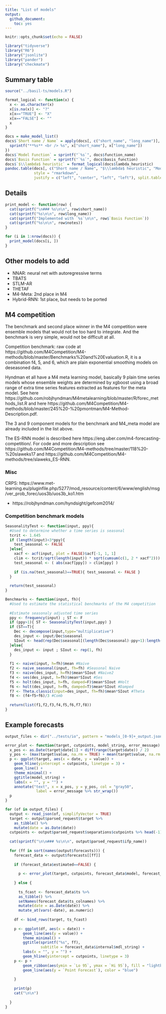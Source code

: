 ```yaml
---
title: "List of models"
output: 
  github_document:
    toc: yes
---
```


```r
knitr::opts_chunk$set(echo = FALSE)

library("tidyverse")
library("R6")
library("jsonlite")
library("pander")
library("checkmate")
```

## Summary table

```r
source("../basil-ts/models.R")

format_logical <- function(x) {
  x <- as.character(x)
  x[is.na(x)] <- "?"
  x[x=="TRUE"] <- "X"
  x[x=="FALSE"] <- ""
  x
}

docs = make_model_list()
docs$`Short name / Name` = apply(docs[, c("short_name", "long_name")], 1, function(x) {
  sprintf("**%s** <br /> %s", x["short_name"], x["long_name"])
})
docs$`Model Function` = sprintf("`%s`", docs$function_name)
docs$`Basis Function` = sprintf("`%s`", docs$basis_function)
docs$`$\\lambda$ heuristic` = format_logical(docs$lambda_heuristic)
pandoc.table(docs[, c("Short name / Name", "$\\lambda$ heuristic", "Model Function", "Basis Function")], 
             style = "rmarkdown",
             justify = c("left", "center", "left", "left"), split.tables = Inf, split.cells = Inf)
```

## Details

```r
print_model <- function(row) {
  cat(sprintf("\n### %s\n\n", row$short_name))
  cat(sprintf("%s\n\n", row$long_name))
  cat(sprintf("Implemented with `%s`\n\n", row$`Basis Function`))
  cat(sprintf("%s\n\n", row$notes))
}

for (i in 1:nrow(docs)) {
  print_model(docs[i, ])
}
```

## Other models to add

- NNAR: neural net with autoregressive terms
- TBATS
- STLM-AR
- THETAF
- M4-Meta: 2nd place in M4
- Hybrid-RNN: 1st place, but needs to be ported

## M4 competition

The benchmark and second place winner in the M4 competition were ensemble models that would not be too hard to integrate. And the benchmark is very simple, would not be difficult at all.

Competition benchmark: raw code at https://github.com/M4Competition/M4-methods/blob/master/Benchmarks%20and%20Evaluation.R, it is a combination f4, 5, and 6, which are plain exponential smoothing models on deseasoned data. 

Hyndman et all have a M4 meta learning model, basically 9 plain time series models whose ensemble weights are determined by xgboost using a broad range of extra time series features extracted as features for the meta model. See here https://github.com/robjhyndman/M4metalearning/blob/master/R/forec_methods_list.R and here https://github.com/M4Competition/M4-methods/blob/master/245%20-%20pmontman/M4-Method-Description.pdf. 

The 3 and 9 component models for the benchmark and M4_meta model are already included in the list above. 

The ES-RNN model is described here https://eng.uber.com/m4-forecasting-competition/. For code and more description see https://github.com/M4Competition/M4-methods/tree/master/118%20-%20slaweks17 and https://github.com/M4Competition/M4-methods/tree/slaweks_ES-RNN. 

### Misc

CRPS: https://www.met-learning.eu/pluginfile.php/5277/mod_resource/content/6/www/english/msg/ver_prob_forec/uos3b/uos3b_ko1.htm

- https://robjhyndman.com/hyndsight/gefcom2014/

### Competition benchmark models

```r
SeasonalityTest <- function(input, ppy){
  #Used to determine whether a time series is seasonal
  tcrit <- 1.645
  if (length(input)<3*ppy){
    test_seasonal <- FALSE
  }else{
    xacf <- acf(input, plot = FALSE)$acf[-1, 1, 1]
    clim <- tcrit/sqrt(length(input)) * sqrt(cumsum(c(1, 2 * xacf^2)))
    test_seasonal <- ( abs(xacf[ppy]) > clim[ppy] )
    
    if (is.na(test_seasonal)==TRUE){ test_seasonal <- FALSE }
  }
  
  return(test_seasonal)
}

Benchmarks <- function(input, fh){
  #Used to estimate the statistical benchmarks of the M4 competition
  
  #Estimate seasonaly adjusted time series
  ppy <- frequency(input) ; ST <- F
  if (ppy>1){ ST <- SeasonalityTest(input,ppy) }
  if (ST==T){
    Dec <- decompose(input,type="multiplicative")
    des_input <- input/Dec$seasonal
    SIout <- head(rep(Dec$seasonal[(length(Dec$seasonal)-ppy+1):length(Dec$seasonal)], fh), fh)
  }else{
    des_input <- input ; SIout <- rep(1, fh)
  }
  
  f1 <- naive(input, h=fh)$mean #Naive
  f2 <- naive_seasonal(input, fh=fh) #Seasonal Naive
  f3 <- naive(des_input, h=fh)$mean*SIout #Naive2
  f4 <- ses(des_input, h=fh)$mean*SIout #Ses
  f5 <- holt(des_input, h=fh, damped=F)$mean*SIout #Holt
  f6 <- holt(des_input, h=fh, damped=T)$mean*SIout #Damped
  f7 <- Theta.classic(input=des_input, fh=fh)$mean*SIout #Theta
  f8 <- (f4+f5+f6)/3 #Comb
  
  return(list(f1,f2,f3,f4,f5,f6,f7,f8))
}
```

## Example forecasts

```r
output_files <- dir("../tests/io", pattern = "models_[0-9]+_output.json", full.names = TRUE)

error_plot <- function(target, cutpoints, model_string, error_message) {
  x_pos <- as.Date(target$date[1] + diff(range(target$date)) / 2)
  y_pos <- (max(target$value, na.rm = TRUE) + mean(target$value, na.rm = TRUE)) / 2
  p <- ggplot(target, aes(x = date, y = value)) +
    geom_hline(yintercept = cutpoints, linetype = 3) +
    geom_line() +
    theme_minimal() +
    ggtitle(model_string) +
    labs(x = "", y = "") +
    annotate("text", x = x_pos, y = y_pos, col = "gray50",
              label = error_message %>% str_wrap())
  p
}

for (of in output_files) {
  output <- read_json(of, simplifyVector = TRUE)
  target <- output$parsed_request$target %>%
    as_tibble() %>%
    mutate(date = as.Date(date))
  cutpoints <- output$parsed_request$separations$cutpoints %>% head(-1) %>% tail(-1)
  
  cat(sprintf("\n\n### %s\n\n", output$parsed_request$ifp_name))
  
  for (ff in sort(names(output$forecasts))) {
    forecast_data <- output$forecasts[[ff]]
    
    if (forecast_data$estimated==FALSE) {
      
      p <- error_plot(target, cutpoints, forecast_data$model, forecast_data$r_error_message)
      
    } else {
      
      ts_fcast <- forecast_data$ts %>%
      as_tibble() %>%
      setNames(forecast_data$ts_colnames) %>%
      mutate(date = as.Date(date)) %>%
      mutate_at(vars(-date), as.numeric)
    
    df <- bind_rows(target, ts_fcast)
    
    p <- ggplot(df, aes(x = date)) +
        geom_line(aes(y = value)) + 
        theme_minimal() +
        ggtitle(sprintf("%s", ff),
                subtitle = forecast_data$internal$mdl_string) +
        labs(x = "", y = "") +
        geom_hline(yintercept = cutpoints, linetype = 3)
    p <- p + 
        geom_ribbon(aes(ymin = `Lo 95`, ymax = `Hi 95`), fill = "lightblue") +
        geom_line(aes(y = `Point Forecast`), color = "blue")
    
    }
    
    print(p)
    cat("\n\n")
    
  }
}
```

